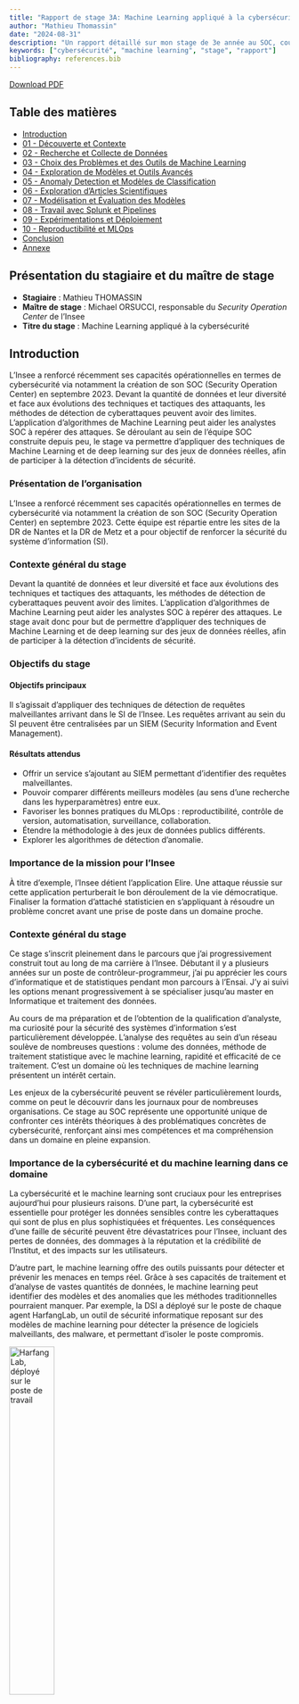 ```yaml
---
title: "Rapport de stage 3A: Machine Learning appliqué à la cybersécurité"
author: "Mathieu Thomassin"
date: "2024-08-31"
description: "Un rapport détaillé sur mon stage de 3e année au SOC, couvrant divers aspects de la cybersécurité et du machine learning."
keywords: ["cybersécurité", "machine learning", "stage", "rapport"]
bibliography: references.bib
---
```



[Download PDF](index.pdf)

## Table des matières

- [Introduction](#introduction)
- [01 - Découverte et Contexte](#découverte-et-contexte)
- [02 - Recherche et Collecte de Données](#recherche-et-collecte-de-données)
- [03 - Choix des Problèmes et des Outils de Machine Learning](#choix-des-problèmes-et-des-outils-de-machine-learning)
- [04 - Exploration de Modèles et Outils Avancés](#exploration-de-modèles-et-outils-avancés)
- [05 - Anomaly Detection et Modèles de Classification](#anomaly-detection-et-modèles-de-classification)
- [06 - Exploration d'Articles Scientifiques](#exploration-darticles-scientifiques)
- [07 - Modélisation et Évaluation des Modèles](#modélisation-et-évaluation-des-modèles)
- [08 - Travail avec Splunk et Pipelines](#travail-avec-splunk-et-pipelines)
- [09 - Expérimentations et Déploiement](#expérimentations-et-déploiement)
- [10 - Reproductibilité et MLOps](#reproductibilité-et-mlops)
- [Conclusion](#conclusion)
- [Annexe](#annexe)

## Présentation du stagiaire et du maître de stage
- **Stagiaire** : Mathieu THOMASSIN
- **Maître de stage** : Michael ORSUCCI, responsable du *Security Operation Center* de l'Insee
- **Titre du stage** : Machine Learning appliqué à la cybersécurité

## Introduction

L’Insee a renforcé récemment ses capacités opérationnelles en termes de cybersécurité via notamment la création de son SOC (Security Operation Center) en septembre 2023. Devant la quantité de données et leur diversité et face aux évolutions des techniques et tactiques des attaquants, les méthodes de détection de cyberattaques peuvent avoir des limites. L’application d’algorithmes de Machine Learning peut aider les analystes SOC à repérer des attaques. Se déroulant au sein de l’équipe SOC construite depuis peu, le stage va permettre d’appliquer des techniques de Machine Learning et de deep learning sur des jeux de données réelles, afin de participer à la détection d’incidents de sécurité.

### Présentation de l'organisation
L'Insee a renforcé récemment ses capacités opérationnelles en termes de cybersécurité via notamment la création de son SOC (Security Operation Center) en septembre 2023. Cette équipe est répartie entre les sites de la DR de Nantes et la DR de Metz et a pour objectif de renforcer la sécurité du système d'information (SI).

### Contexte général du stage
Devant la quantité de données et leur diversité et face aux évolutions des techniques et tactiques des attaquants, les méthodes de détection de cyberattaques peuvent avoir des limites. L'application d'algorithmes de Machine Learning peut aider les analystes SOC à repérer des attaques. Le stage avait donc pour but de permettre d'appliquer des techniques de Machine Learning et de deep learning sur des jeux de données réelles, afin de participer à la détection d'incidents de sécurité.

### Objectifs du stage
#### Objectifs principaux
Il s'agissait d'appliquer des techniques de détection de requêtes malveillantes arrivant dans le SI de l'Insee. Les requêtes arrivant au sein du SI peuvent être centralisées par un SIEM (Security Information and Event Management).

#### Résultats attendus
- Offrir un service s'ajoutant au SIEM permettant d'identifier des requêtes malveillantes.
- Pouvoir comparer différents meilleurs modèles (au sens d'une recherche dans les hyperparamètres) entre eux.
- Favoriser les bonnes pratiques du MLOps : reproductibilité, contrôle de version, automatisation, surveillance, collaboration.
- Étendre la méthodologie à des jeux de données publics différents.
- Explorer les algorithmes de détection d'anomalie.

### Importance de la mission pour l'Insee
À titre d'exemple, l'Insee détient l'application Elire. Une attaque réussie sur cette application perturberait le bon déroulement de la vie démocratique.
Finaliser la formation d'attaché statisticien en s'appliquant à résoudre un problème concret avant une prise de poste dans un domaine proche.

### Contexte général du stage

<!-- - Pourquoi ce stage est-il pertinent dans votre parcours académique et professionnel ? -->

Ce stage s'inscrit pleinement dans le parcours que j'ai progressivement construit tout au long de ma carrière à l'Insee. Débutant il y a plusieurs années sur un poste de contrôleur-programmeur, j'ai pu apprécier les cours d'informatique et de statistiques pendant mon parcours à l'Ensai. J'y ai suivi les options menant progressivement à se spécialiser jusqu'au master en Informatique et traitement des données. 

Au cours de ma préparation et de l'obtention de la qualification d'analyste, ma curiosité pour la sécurité des systèmes d'information s'est particulièrement développée. L'analyse des requêtes au sein d'un réseau soulève de nombreuses questions : volume des données, méthode de traitement statistique avec le machine learning, rapidité et efficacité de ce traitement. C'est un domaine où les techniques de machine learning présentent un intérêt certain.

Les enjeux de la cybersécurité peuvent se révéler particulièrement lourds, comme on peut le découvrir dans les journaux pour de nombreuses organisations. Ce stage au SOC représente une opportunité unique de confronter ces intérêts théoriques à des problématiques concrètes de cybersécurité, renforçant ainsi mes compétences et ma compréhension dans un domaine en pleine expansion.


### Importance de la cybersécurité et du machine learning dans ce domaine

<!-- - Pourquoi la cybersécurité et le machine learning sont-ils cruciaux pour les entreprises aujourd'hui ? -->
La cybersécurité et le machine learning sont cruciaux pour les entreprises aujourd'hui pour plusieurs raisons. D'une part, la cybersécurité est essentielle pour protéger les données sensibles contre les cyberattaques qui sont de plus en plus sophistiquées et fréquentes. Les conséquences d'une faille de sécurité peuvent être dévastatrices pour l'Insee, incluant des pertes de données, des dommages à la réputation et la crédibilité de l'Institut, et des impacts sur les utilisateurs.



D'autre part, le machine learning offre des outils puissants pour détecter et prévenir les menaces en temps réel. Grâce à ses capacités de traitement et d'analyse de vastes quantités de données, le machine learning peut identifier des modèles et des anomalies que les méthodes traditionnelles pourraient manquer. Par exemple, la DSI a déployé sur le poste de chaque agent HarfangLab, un outil de sécurité informatique reposant sur des modèles de machine learning pour détecter la présence de logiciels malveillants, des malware, et permettant d'isoler le poste compromis.

[![HarfangLab, déployé sur le poste de travail](figures/HarfangLab.png "HarfangLab"){width=40%}](https://harfanglab.io/)

Le machine learning permettrait également de réduire le travail des analystes du SOC en classifiant automatiquement les requêtes comme bégnines ou malveillante.


### Objectifs du stage

<!-- - Pourquoi avez-vous défini ces objectifs spécifiques ? -->

En débutant ce stage, j'avais pour but de pouvoir réaliser des objectifs à la fois académiques, en lien avec mes intérêts développés lors de la scolarité, ainsi que des objectifs professionnels, me permettant de m'insérer au mieux dans la structure de l'Insee pour débuter ma carrière d'attaché.


1. **Alignement avec mes objectifs de carrière** : Ce stage présentait une opportunité unique de développer des compétences à la fois en statistique et en informatique. De plus, au lieu de se dérouler dans un service de développement, il a eu lieu dans un service de production, ce qui m'a permis de découvrir une autre perspective de l'informatique par rapport à l'informatique de type "data science" pratiquée à l'Ensai. En renforçant mes compétences en machine learning et en informatique, j'ai donc pu acquérir de l'expérience pour de futurs rôles au sein de l'Insee.

2. **Développement de compétences spécifiques** : Pour réaliser la tâche principale de ce stage, j'avais besoin de maîtriser des techniques de machine learning et de deep learning appliquées à la cybersécurité, ainsi que de les inscrire dans une approche de type DevOps ou MLOps. Il m'a donc fallu utiliser des outils comme Scikit-learn, MLflow, des techniques de deep learning, et utiliser le cluster Kubernetes pour entraîner et déployer un modèle avec une API.

3. **Application pratique des connaissances théoriques** : Si j'ai appris à faire du machine learning à l'école et y ai découvert des notions de DevOps, ce n'est qu'en arrivant en stage que j'ai pu découvrir l'étendue des problèmes pratiques que cela peut poser. Isolés, dans des environnements de travail bien conçus, voire seulement à travers une présentation théorique, les cours m'ont permis d'acquérir des connaissances. Cependant, c'est seulement en travaillant sur des projets réels que j'ai pu répondre de façon pratique en piochant dans la boîte à outils de mes cours.

4. **Contribution à l'organisation d'accueil** : Débutant dans le domaine de la cybersécurité, je n'avais pas pour objectif d'apporter une solution exploitable en production. En revanche, il était essentiel pour moi de démontrer ma capacité future à prendre une position d'ingénieur capable d'envisager un problème nouveau et d'y apporter une solution pratique exploitable par une équipe. La création d'un socle d'entraînement pour un modèle de détection de requêtes malveillantes, destiné à être utilisé par des utilisateurs, sert cet objectif.

5. **Exploration des défis et opportunités** : Face à un nouveau problème pour moi, j'ai voulu prendre le temps d'explorer certaines spécificités liées à la cybersécurité et les pratiques MLOps. J'ai donc recherché, à travers le web, dans des livres et des articles, les méthodes classiques en machine learning pour améliorer la sécurité des systèmes d'information ainsi que les façons possibles de les mettre en œuvre de manière robuste et reproductible.

Ces objectifs m'ont permis de m'assurer que ce stage serait bénéfique pour mon parcours comme pour l'Insee. Cependant, s'ils apparaissent rétrospectivement relativement clairs, ils ont pourtant été construits au fur et à mesure de mon avancée comme nous allons maintenant l'explorer.

## 1. Découverte et Contexte

### Premiers pas dans le stage : Enthousiasme et incertitude

<!-- - Pourquoi avez-vous ressenti ces sentiments au début ? -->
- **Sentiments initiaux** : 
Avant de commencer le stage, j'avais pu discuter avec le RSSI (Responsable Sécurité du Système d'Information) et le DSI (Directeur du Système d'Information) de l'Insee au cours d'une formation interne avant l'oral de la qualification d'analyste. J'étais plutôt impressionné par les enjeux, le SI de l'Insee étant régulièrement la cible d'attaques dont j'entendais parler. Cependant, si je savais que je n'étais pas formé comme un "véritable" informaticien [-@noauthor_mi-2020-2_nodate], n'ayant reçu qu'une "sensibilisation à l'informatique de production ou à la sécurité" [-@noauthor_mi-2020-2_nodate-1] p55, j'avais plutôt confiance dans mes récentes capacités à traiter des données et dans mon envie de découvrir le domaine.

- **Raisons de ces sentiments** : Lors de la scolarité, j'avais pris l'habitude d'explorer les rayonnages de la bibliothèque de l'Ensai, et j'y avais repéré un livre [-@chio_machine_nodate] sur le machine learning et la sécurité. Me remémorant ce dont m'avait parlé mon ancien maître de stage sur le plan de reprise d'activité de l'application critique Elire, et en sachant qu'un système informatique génère une quantité de données sur lesquelles il est possible de travailler pour mieux en comprendre les rouages, la perspective de travailler sur la sécurité du SI de l'Insee m'intéressait beaucoup. Cependant, je n'avais pas encore d'idée sur l'application concrète d'un tel projet, ce qui me plongeait dans une certaine incertitude.

- **Objectifs personnels initiaux** : C'est pourquoi, j'avais tout d'abord comme objectif de mieux comprendre ce qu'il était possible de faire en sécurité informatique au sein de l'Insee. N'y avait-il pas déjà des outils externes très performants ? Qu'était-il possible d'apporter en tant qu'attaché statisticien débutant ?

### Introduction à la cybersécurité : Définition et importance

<!-- - Pourquoi est-il important de comprendre les bases de la cybersécurité dès le début ? -->
- **Définition de la cybersécurité** : La cybersécurité consiste à protéger les systèmes, les réseaux et les programmes contre les attaques numériques. [-@noauthor_quest-ce_nodate] Elle vise à garantir la confidentialité, l'intégrité et la disponibilité des informations. Assurer la sécurité du système d'information (SSI) consiste à gérer les risques de sécurité selon une démarche en trois étapes: lister, évaluer et traiter les risques. [-@noauthor_dechiffrer_nodate] La notion de SOC, *Security Operation Center*, devient alors essentiel pour mettre en oeuvre une politique de cybersécurité. UN SOC, doit "monitorer l'ensemble des composants d'un système d'information et être capable de détecter et de sélectionner parmi des milliards d'octets des éléments caractéritiques d'une cyberattaque" [-@noauthor_cybersecurite_2024].
- **Importance de la cybersécurité** : Une attaque informatique a aujourd'hui d'autant plus de valeur que l'activité des organisations est pratiquement toujours menée à l'aide d'outils informatiques. Sans défendre correctement cet outil, la continuité de l'activité est menacée d'interruption plus ou moins forte. La cybersécurité cherche également à protéger les données sensibles et personnelles, notamment au travers de l'obligation légale issue du Règlement Général sur la Protection des Données (RGPD). La confiance que le grand public accorde à l'Insee serait amoindrie en cas d'attaque réussie. C'est pourquoi la cybersécurité doit faire l'objet d'un soin permanent par l'Insee.

- **Liens avec le machine learning** : La cybersécurité est très naturellement un domaine d'application du machine learning. En effet, on peut y obtenir des jeux de données robustes qui permettront "d'annuler certains des progrès les plus complexes dans la compétence des attaquants". Le machine learning peut ainsi améliorer ou remplacer les "solutions basées sur des règles dans des problèmes comme la détection d'intrusion, la classification des logiciels malveillants ou l'analyse réseau" ([-@chio_machine_nodate p.5-6] ).

### Présentation de l'équipe SOC et du système d'information (SI)

<!-- - Pourquoi la compréhension de l'équipe et du SI est-elle cruciale pour votre stage ? -->
#### Structure de l'équipe SOC

L'équipe SOC de l'Insee a été créée en 2023 et est constituée de 6 membres répartis sur deux sites : Nantes et Metz. Son objectif principal est d'établir et de mettre en œuvre la politique de sécurité du système d'information (SI) de l'Insee. L'équipe est dirigée par un responsable unique qui pilote les travaux de manière transversale entre les deux sites. Les membres de l'équipe incluent des analystes de sécurité, des ingénieurs en cybersécurité, et des experts en gestion des incidents.

#### Fonctionnement du SOC

L'équipe SOC a pour mission de surveiller en permanence le SI de l'Insee afin de détecter, qualifier et remédier aux incidents de sécurité. Les principales activités du SOC incluent [-@noauthor_57snssi03020ac_nodate]:

- **Veille et qualification des vulnérabilités** : Identifier quotidiennement les vulnérabilités affectant le SI de l'Insee et évaluer leur impact potentiel.

- **Conception de solutions de sécurité** : Développer et mettre en place des solutions technologiques pour renforcer la sécurité du SI, notamment par la mise en place de solutions techniques innovantes pour garantir la sécurité du SI.

- **Détection et gestion des incidents** : Utiliser des outils avancés comme le SIEM (Security Information and Event Management) ou des EDR (Endpoint Detection and Response) pour détecter les activités suspectes et les incidents de sécurité, puis élaborer et mettre en œuvre des plans de remédiation en collaboration avec les équipes concernées.

- **Maintien en condition de sécurité** : Assurer la sécurité continue des différents systèmes d'information en surveillant les infrastructures et en veillant à l'application des correctifs nécessaires.

- **Support et expertise** : Apporter une expertise en sécurité aux différentes unités de l'Insee, conseiller sur les meilleures pratiques et aider à la décision en matière de sécurité informatique.


L'équipe SOC joue un rôle crucial dans la préservation de l'intégrité, de la confidentialité et de la disponibilité des données et des systèmes de l'Insee. Leur travail permet de protéger les actifs numériques de l'organisation contre une variété de menaces cybernétiques.

- **Présentation du SI** : Le système d'information de l'Insee est documenté sur un wiki interne [-@noauthor_reseau_2024]. On peut notamment y trouver des schémas sur l'architecture du SI de production, mais pas sur celle du SI d'administration. L'architecture du SIA est très fortement guidée par les recommandations de l'anssi. [-@noauthor_recommandations_nodate] Pour l'essentiel, on peut retenir une organisation en 3 couches.

![Schéma simplifié du Système d'Information de l'Insee](figures/schema_SI_simplifie.png "SI de l'Insee")


### Compréhension du SIEM et des logs

<!-- - Pourquoi le SIEM et les logs sont-ils essentiels dans le contexte de la cybersécurité ? -->
- **Rôle du SIEM** : Expliquez ce qu'est un SIEM (Security Information and Event Management) et son rôle dans la cybersécurité.

Un SIEM (Security Information and Event Management) est essentiel dans la conduite d'une politique de sécurité informatique. C'est un outil qui va rassembler des données depuis différentes machines du système d'information, les centraliser et effectuer des analyses sur elles. Chaque appareil du réseau va générer des logs que l'on peut regrouper en deux types:
- des logs à propos d'événements survenus à l'intérieur de la machine hôte. Par exemple un utilisateur qui accède à un fichier ou une log d'un processus s'exécutant.
- des logs générés quand des machines communiquent entre elles ou avec l'extérieur. Par exemple du trafic web sur le site www.insee.fr, un fichier récupéré via le protocole FTP ou encore un utilisateur se connectant au moyen d'un VPN.


Importance of SIEM
Shows SOC CapabilitiesNow that we have covered various types of logs, it's time to understand the importance of SIEM. As all these devices generate hundreds of events per second, examining the imglogs on each device one by one in case of any incident can be a tedious task. That is one of the advantages of having a SIEM solution in place. It not only takes logs from various sources in real-time but also provides the ability to correlate between events, search through the logs, investigate incidents and respond promptly. Some key features provided by SIEM are:

    Real-time log Ingestion
    Alerting against abnormal activities
    24/7 Monitoring and visibility
    Protection against the latest threats through early detection
    Data Insights and visualization
    Ability to investigate past incidents.

- **Utilisation des logs** : Décrivez l'importance des logs dans la détection des incidents de sécurité.
Log Sources and Log Ingestion
Every device in the network generates some kind of log whenever an activity is performed on it, like a user visiting a website, connecting to SSH, logging into his workstation, etc. Some common devices that are found in a network environment are discussed below:

Windows Machine

Windows records every event that can be viewed through the Event Viewer utility. It assigns a unique ID to each type of log activity, making it easy for the analyst to examine and keep track of. To view events in a Windows environment, type Event Viewer in the search bar, and it takes you to the tool where different logs are stored and can be viewed, as shown below. These logs from all windows endpoints are forwarded to the SIEM solution for monitoring and better visibility.

Linux Workstation

Linux OS stores all the related logs, such as events, errors, warnings, etc. Which are then ingested into SIEM for continuous monitoring. Some of the common locations where Linux store logs are:

    /var/log/httpd : Contains HTTP Request  / Response and error logs.
    /var/log/cron   : Events related to cron jobs are stored in this location.
    /var/log/auth.log and /var/log/secure : Stores authentication related logs.
    /var/log/kern : This file stores kernel related events.

Here is a sample of a cron log:

May 28 13:04:20 ebr crond[2843]: /usr/sbin/crond 4.4 dillon's cron daemon, started with loglevel notice
May 28 13:04:20 ebr crond[2843]: no timestamp found (user root job sys-hourly)
May 28 13:04:20 ebr crond[2843]: no timestamp found (user root job sys-daily)
May 28 13:04:20 ebr crond[2843]: no timestamp found (user root job sys-weekly)
May 28 13:04:20 ebr crond[2843]: no timestamp found (user root job sys-monthly)
Jun 13 07:46:22 ebr crond[3592]: unable to exec /usr/sbin/sendmail: cron output for user root job sys-daily to /dev/null

Web Server

It is important to keep an eye on all the requests/responses coming in and out of the webserver for any potential web attack attempt. In Linux, common locations to write all apache related logs are /var/log/apache or /var/log/httpd.

Here is an example of Apache Logs:

192.168.21.200 - - [21/March/2022:10:17:10 -0300] "GET /cgi-bin/try/ HTTP/1.0" 200 3395
127.0.0.1 - - [21/March/2022:10:22:04 -0300] "GET / HTTP/1.0" 200 2216

Log IngestionShows Log Ingestion in SIEM

All these logs provide a wealth of information and can help in identifying security issues. Each SIEM solution has its own way of ingesting the logs. Some common methods used by these SIEM solutions are explained below:

1) Agent / Forwarder: These SIEM solutions provide a lightweight tool called an agent (forwarder by Splunk) that gets installed in the Endpoint. It is configured to capture all the important logs and send them to the SIEM server.
2) Syslog: Syslog is a widely used protocol to collect data from various systems like web servers, databases, etc., are sent real-time data to the centralized destination.

3) Manual Upload: Some SIEM solutions, like Splunk, ELK, etc., allow users to ingest offline data for quick analysis. Once the data is ingested, it is normalized and made available for analysis.

4) Port-Forwarding: SIEM solutions can also be configured to listen on a certain port, and then the endpoints forward the data to the SIEM instance on the listening port.

Why SIEM
SIEM is used to provide correlation on the collected data to detect threats. Once a threat is detected, or a certain threshold is crossed, an alert is raised. This alert enables the analysts to take suitable actions based on the investigation. SIEM plays an important role in the Cyber Security domain and helps detect and protect against the latest threats in a timely manner. It provides good visibility of what's happening within the network infrastructure.
SIEM Capabilities

SIEM is one major component of a Security Operations Center (SOC) ecosystem, as illustrated below. SIEM starts by collecting logs and examining if any event/flow has matched the condition set in the rule or crossed a certain threshold

Some of the common capabilities of SIEM are:

    Correlation between events from different log sources.
    Provide visibility on both Host-centric and Network-centric activities.
    Allow analysts to investigate the latest threats and timely responses.
    Hunt for threats that are not detected by the rules in place.

SOC Analyst Responsibilities

SOC Analysts utilize SIEM solutions in order to have better visibility of what is happening within the network. Some of their responsibilities include:

    Monitoring and Investigating.
    Identifying False positives.
    Tuning Rules which are causing the noise or False positives.
    Reporting and Compliance.
    Identifying blind spots in the network visibility and covering them.


- **Intégration des logs dans le SIEM** : Mentionnez comment les logs sont intégrés et utilisés par le SIEM pour la surveillance et la détection des menaces.

Analysing Logs and Alerts
SIEM tool gets all the security-related logs ingested through agents, port forwarding, etc. Once the logs are ingested, SIEM looks for unwanted behavior or suspicious pattern within the logs with the help of the conditions set in the rules by the analysts. If the condition is met, a rule gets triggered, and the incident is investigated.

Dashboard

Dashboards are the most important components of any SIEM. SIEM presents the data for analysis after being normalized and ingested. The summary of these analyses is presented in the form of actionable insights with the help of multiple dashboards. Each SIEM solution comes with some default dashboards and provides an option for custom Dashboard creation. Some of the information that can be found in a dashboard are:

    Alert Highlights
    System Notification
    Health Alert
    List of Failed Login Attempts
    Events Ingested Count
    Rules triggered
    Top Domains Visited

An example of a Default dashboard in Qradar SIEM is shown below:

Correlation Rules

Correlation rules play an important role in the timely detection of threats allowing analysts to take action on time. Correlation rules are pretty much logical expressions set to be triggered. A few examples of correlation rules are:

    If a User gets 5 failed Login Attempts in 10 seconds - Raise an alert for Multiple Failed Login Attempts
    If login is successful after multiple failed login attempts - Raise an alert for Successful Login After multiple Login Attempts
    A rule is set to alert every time a user plugs in a USB (Useful if USB is restricted as per the company policy)
    If outbound traffic is > 25 MB - Raise an alert to potential Data exfiltration Attempt (Usually, it depends on the company policy)

How a correlation rule is created

To explain how the rule works, consider the following Eventlog use cases:

Use-Case 1:

Adversaries tend to remove the logs during the post-exploitation phase to remove their tracks. A unique Event ID 104 is logged every time a user tries to remove or clear event logs. To create a rule based on this activity, we can set the condition as follows:

Rule: If the Log source is WinEventLog AND EventID is 104 - Trigger an alert Event Log Cleared

Use-Case 2: Adversaries use commands like whoami after the exploitation/privilege escalation phase. The following Fields will be helpful to include in the rule.

    Log source: Identify the log source capturing the event logs
    Event ID: which Event ID is associated with Process Execution activity? In this case, event id 4688 will be helpful.
    NewProcessName: which process name will be helpful to include in the rule?

Rule: If Log Source is WinEventLog AND EventCode is 4688, and NewProcessName contains whoami, then Trigger an ALERT WHOAMI command Execution DETECTED

In the previous task, the importance of field-value pairs was discussed. Correlation rules keep an eye on the values of certain fields to get triggered. That is the reason why it is important to have normalized logs ingested.

Alert Investigation

When monitoring SIEM, analysts spend most of their time on dashboards as it displays various key details about the network in a very summarized way. Once an alert is triggered, the events/flows associated with the alert are examined, and the rule is checked to see which conditions are met. Based on the investigation, the analyst determines if it's a True or False positive. Some of the actions that are performed after the analysis are:

    Alert is False Alarm. It may require tuning the rule to avoid similar False positives from occurring again.
    Alert is True Positive. Perform further investigation.
    Contact the asset owner to inquire about the activity.
    Suspicious activity is confirmed. Isolate the infected host.
    Block the suspicious IP.

Let's move on to the next task and explore how SIEM works.

## 2. Recherche et Collecte de Données

### Attente de Splunk et recherche de datasets pertinents

<!-- - Pourquoi avez-vous choisi d'utiliser Splunk et quels critères ont guidé la recherche des datasets ? -->

  - Types de données : Réseau, logs, HTTP
    <!-- - Pourquoi ces types de données spécifiques sont-ils importants ? -->

  - Sélection et préparation des datasets
    <!-- - Pourquoi cette étape est-elle critique pour la suite du projet ? -->

### Présentation des premières données obtenues

<!-- - Pourquoi ces données sont-elles pertinentes pour votre projet ? -->

## 3. Choix des Problèmes et des Outils de Machine Learning

### Définition des problèmes de machine learning en cybersécurité

<!-- - Pourquoi est-il crucial de bien définir les problèmes avant de choisir les outils ? -->

### Introduction à Scikit-learn et choix des modèles

<!-- - Pourquoi avez-vous choisi Scikit-learn et ces modèles spécifiques ? -->

### Formation à l'interprétabilité des modèles

<!-- - Pourquoi l'interprétabilité est-elle importante dans le contexte de la cybersécurité ? -->

## 4. Exploration de Modèles et Outils Avancés

### Essais avec XGBoost pour la classification des malwares

<!-- - Pourquoi avez-vous choisi XGBoost pour ce problème ? -->

### Découverte de MLflow et utilisation de l'API

<!-- - Pourquoi MLflow est-il utile pour votre projet ? -->

### Introduction au deep learning avec le livre "Deep Learning from Scratch" (DLFS)

<!-- - Pourquoi ce livre et le deep learning sont-ils pertinents pour vos objectifs ? -->

### Exploration des design patterns en deep learning

<!-- - Pourquoi est-il important de comprendre ces design patterns ? -->

## 5. Anomaly Detection et Modèles de Classification

### Détour par la détection d'anomalies : Difficultés et recentrage

<!-- - Pourquoi avez-vous rencontré ces difficultés et comment avez-vous réajusté votre approche ? -->

### Analyses simples avec KNN et clustering

<!-- - Pourquoi avez-vous choisi ces méthodes pour l'analyse initiale ? -->

### Analyse des données HTTP et détection des attaques (ex. DDOS)

<!-- - Pourquoi ces types d'attaques sont-ils une priorité dans votre analyse ? -->

### Focalisation sur l'analyse des URL et compréhension des attaques

<!-- - Pourquoi l'analyse des URL est-elle cruciale dans la détection des attaques ? -->

## 6. Exploration d'Articles Scientifiques

### Lecture et analyse de l'article "Machine Learning for Cybersecurity Applications" de la West Virginia University (WVU)

<!-- - Pourquoi cet article est-il pertinent pour votre travail ? -->

### Étude de "A Comprehensive Review of Anomaly Detection in Web Logs" du Hasso Plattner Institute (HPI)

<!-- - Pourquoi cet article est-il pertinent pour votre travail ? -->

### Analyse de l'article "CRISIS2020_EasyChair_PID_011"

<!-- - Pourquoi cet article est-il pertinent pour votre travail ? -->

### Exploration de "Conf_SIN2022__SWAF" pour le développement d'un pare-feu applicatif basé sur du machine learning

<!-- - Pourquoi cet article est-il pertinent pour votre travail ? -->

## 7. Modélisation et Évaluation des Modèles

### Modélisation des URL : KNN, SVM, regression logistique, CNN

<!-- - Pourquoi avez-vous choisi ces modèles spécifiques pour la modélisation des URL ? -->

### Utilisation de ChatGPT et des GPU pour accélérer le développement

<!-- - Pourquoi ces outils ont-ils été utilisés pour accélérer le développement ? -->

### Organisation des priorités et gestion des expérimentations

<!-- - Pourquoi cette organisation est-elle importante pour la réussite de votre projet ? -->

## 8. Travail avec Splunk et Pipelines

### Traitement des données Splunk en préproduction

<!-- - Pourquoi le traitement des données en préproduction est-il nécessaire ? -->

### Tokenization des URL et limitations

<!-- - Pourquoi avez-vous utilisé cette méthode de tokenization et quelles en sont les limites ? -->

### Développement de pipelines et utilisation de GridsearchCV

<!-- - Pourquoi ces techniques sont-elles cruciales pour optimiser les modèles ? -->

### Évaluation des performances des modèles

<!-- - Pourquoi une évaluation rigoureuse des performances est-elle essentielle ? -->

## 9. Expérimentations et Déploiement

### Utilisation de MLFlow pour la gestion des expérimentations

<!-- - Pourquoi MLFlow est-il un choix stratégique pour gérer les expérimentations ? -->

### Apprentissage à requêter et déployer un modèle via une API

<!-- - Pourquoi cette compétence est-elle importante dans le cadre de votre stage ? -->

### Déploiement sur un cluster Kubernetes et gestion du preprocessing

<!-- - Pourquoi Kubernetes et le preprocessing sont-ils importants pour le déploiement ? -->

### Introduction à Metaflow (Netflix) et tests préliminaires

<!-- - Pourquoi avez-vous exploré Metaflow et quels avantages cela apporte-t-il ? -->

## 10. Reproductibilité et MLOps

### Importance de la reproductibilité et utilisation des cours de l'ENSAE

<!-- - Pourquoi la reproductibilité est-elle critique dans le domaine du machine learning ? -->

### Réalisation d'un projet MLOps :

<!-- - Pourquoi ces aspects spécifiques du MLOps sont-ils importants ? -->

### Exploration de Spark pour le calcul et le streaming

<!-- - Pourquoi Spark est-il un outil pertinent pour vos objectifs ? -->

## Conclusion

### Bilan du stage et accomplissements

<!-- - Pourquoi ces réalisations sont-elles significatives ? -->

### Perspectives futures : Améliorations et extensions possibles

<!-- - Pourquoi ces améliorations sont-elles envisagées ? -->

### Remerciements et réflexions personnelles

<!-- - Pourquoi ces personnes/expériences sont-elles importantes pour vous ? -->

## Annexe

### Ressources supplémentaires : Notebooks, articles, tutoriels, dépôts Github

<!-- - Pourquoi ces ressources sont-elles utiles ? -->

#### Gantt
![Gant](figures/gantt.png)

### Détails techniques des implémentations et configurations

<!-- - Pourquoi ces détails techniques sont-ils importants pour la compréhension de votre travail ? -->

### Bibliographie et références

<!-- - Pourquoi ces références ont-elles été utilisées ? -->

